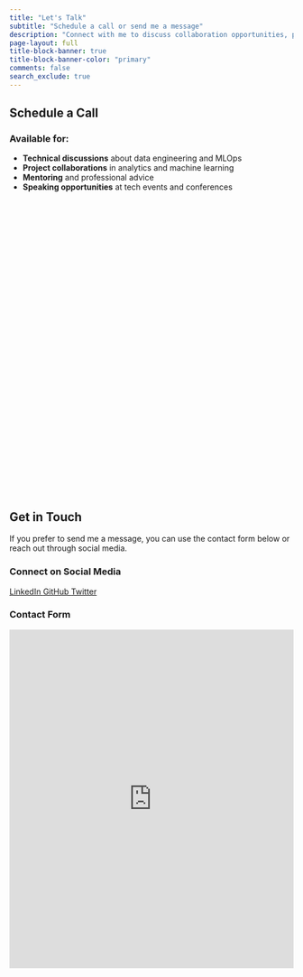 ```yaml
---
title: "Let's Talk"
subtitle: "Schedule a call or send me a message"
description: "Connect with me to discuss collaboration opportunities, projects, or professional advice."
page-layout: full
title-block-banner: true
title-block-banner-color: "primary"
comments: false
search_exclude: true
---
```


## Schedule a Call

::: {.callout-note appearance="default"}
### Available for:
- **Technical discussions** about data engineering and MLOps
- **Project collaborations** in analytics and machine learning
- **Mentoring** and professional advice
- **Speaking opportunities** at tech events and conferences
:::

<!-- Cal inline embed code begins -->
<div style="width:104%;height:520px;overflow:hidden;margin-left:-2%;" id="my-cal-inline" class="mt-4 mb-5"></div>
<script type="text/javascript">
  (function (C, A, L) { let p = function (a, ar) { a.q.push(ar); }; let d = C.document; C.Cal = C.Cal || function () { let cal = C.Cal; let ar = arguments; if (!cal.loaded) { cal.ns = {}; cal.q = cal.q || []; d.head.appendChild(d.createElement("script")).src = A; cal.loaded = true; } if (ar[0] === L) { const api = function () { p(api, arguments); }; const namespace = ar[1]; api.q = api.q || []; typeof namespace === "string" ? (cal.ns[namespace] = api) && p(api, ar) : p(cal, ar); return; } p(cal, ar); }; })(window, "https://app.cal.com/embed/embed.js", "init");
Cal("init", "15min", {origin:"https://cal.com"});

  Cal.ns["15min"]("inline", {
	elementOrSelector:"#my-cal-inline",
	calLink: "nitishraj/15min",
	layout: "month_view"
  });
  
  Cal.ns["15min"]("ui", {"styles":{"branding":{"brandColor":"#3498db"}},"hideEventTypeDetails":false,"layout":"month_view"});
</script>
<!-- Cal inline embed code ends -->

## Get in Touch

If you prefer to send me a message, you can use the contact form below or reach out through social media.

### Connect on Social Media

<div class="d-flex justify-content-center gap-4 mb-4">
  <a href="https://www.linkedin.com/in/nitish-raj/" target="_blank" class="btn btn-primary btn-lg">
    <i class="fab fa-linkedin me-2"></i>LinkedIn
  </a>
  <a href="https://github.com/nitish-raj" target="_blank" class="btn btn-dark btn-lg">
    <i class="fab fa-github me-2"></i>GitHub
  </a>
  <a href="https://twitter.com/thenitishraj" target="_blank" class="btn btn-info btn-lg">
    <i class="fab fa-twitter me-2"></i>Twitter
  </a>
</div>

### Contact Form

<iframe src="https://forms.office.com/r/tmbsveXPTm?embed=true" width="100%" height="600px" frameborder="0" marginheight="0" marginwidth="0">Loading...</iframe>